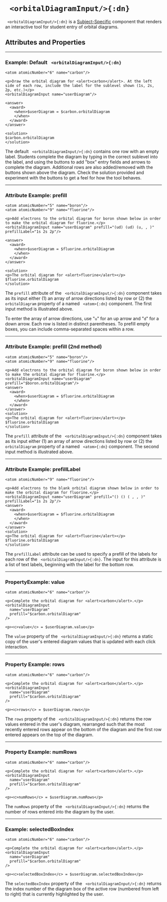 


# ` <orbitalDiagramInput/>{:dn}`

` <orbitalDiagramInput/>{:dn}` is a [Subject-Specific](../document_structure/essentialConcepts#component-types)
component that renders an interactive tool for student entry of orbital diagrams.

## Attributes and Properties 
 <AttrDisplay name='orbitalDiagramInput'/> 
 <PropDisplay name='orbitalDiagramInput'/>


---

### Example: Default ` <orbitalDiagramInput/>{:dn}`


```doenet-example
<atom atomicNumber="6" name="carbon"/>

<p>Draw the orbital diagram for <alert>carbon</alert>. At the left side of each row, include the label for the sublevel shown (1s, 2s, 2p, etc.)</p>
<orbitalDiagramInput name="userDiagram"/>

<answer>
  <award>
    <when>$userDiagram = $carbon.orbitalDiagram
    </when>
  </award>
</answer>

<solution>
$carbon.orbitalDiagram
</solution>
```



The default ` <orbitalDiagramInput/>{:dn}` contains one row with an empty label. Students 
complete the diagram by typing in the correct sublevel into the label, and using 
the buttons to add "box" entry fields and arrows to complete the diagram. Additional 
rows are also added/removed with the buttons shown above the diagram. Check the 
solution provided and experiment with the buttons to get a feel for how the tool behaves.



---

### Attribute Example: prefill


```doenet-example
<atom atomicNumber="5" name="boron"/>
<atom atomicNumber="9" name="fluorine"/>

<p>Add electrons to the orbital diagram for boron shown below in order to make the orbital diagram for fluorine.</p>
<orbitalDiagramInput name="userDiagram" prefill="(ud) (ud) (u, , )" prefillLabel="1s 2s 2p"/>

<answer>
  <award>
    <when>$userDiagram = $fluorine.orbitalDiagram
    </when>
  </award>
</answer>

<solution>
<p>The orbital diagram for <alert>fluorine</alert></p>
$fluorine.orbitalDiagram
</solution>
```



The `prefill` attribute of the ` <orbitalDiagramInput/>{:dn}` component takes as its input either (1) an array of arrow directions listed by row or (2) the `orbitalDiagram` property of a named ` <atom>{:dn}` component. The first input method is illustrated above.


To enter the array of arrow directions, use "`u`" for an up arrow and "`d`" for a down arrow. Each row is listed in distinct parentheses. To prefill empty boxes, you can include comma-separated spaces within a row.



---

### Attribute Example: prefill (2nd method)


```doenet-example
<atom atomicNumber="5" name="boron"/>
<atom atomicNumber="9" name="fluorine"/>

<p>Add electrons to the orbital diagram for boron shown below in order to make the orbital diagram for fluorine.</p>
<orbitalDiagramInput name="userDiagram" prefill="$boron.orbitalDiagram"/>
<answer>
  <award>
    <when>$userDiagram = $fluorine.orbitalDiagram
    </when>
  </award>
</answer>
<solution>
<p>The orbital diagram for <alert>fluorine</alert></p>
$fluorine.orbitalDiagram
</solution>
```



The `prefill` attribute of the ` <orbitalDiagramInput/>{:dn}` component takes as its input either (1) an array of arrow directions listed by row or (2) the `orbitalDiagram` property of a named ` <atom>{:dn}` component. The second input method is illustrated above.



---

### Attribute Example: prefillLabel


```doenet-example
<atom atomicNumber="9" name="fluorine"/>

<p>Add electrons to the blank orbital diagram shown below in order to make the orbital diagram for fluorine.</p>      
<orbitalDiagramInput name="userDiagram" prefill="() () ( , , )" prefillLabel="1s 2s 2p"/>
<answer>
  <award>
    <when>$userDiagram = $fluorine.orbitalDiagram
    </when>
  </award>
</answer>
<solution>
<p>The orbital diagram for <alert>fluorine</alert></p>
$fluorine.orbitalDiagram
</solution>
```



The `prefillLabel` attribute can be used to specify a prefill of the labels for each row of the ` <orbitalDiagramInput/>{:dn}`. The input for this attribute is a list of text labels, beginning with the label for the bottom row.



---

### PropertyExample: value


```doenet-editor-horiz
<atom atomicNumber="6" name="carbon"/>

<p>Complete the orbital diagram for <alert>carbon</alert>.</p>
<orbitalDiagramInput 
  name="userDiagram" 
  prefill="$carbon.orbitalDiagram"
/>

<p><c>value</c> = $userDiagram.value</p>
```



The `value` property of the ` <orbitalDiagramInput/>{:dn}` returns a static copy of the user's entered diagram values that is updated with each click interaction.



---

### Property Example: rows


```doenet-editor-horiz
<atom atomicNumber="6" name="carbon"/>

<p>Complete the orbital diagram for <alert>carbon</alert>.</p>
<orbitalDiagramInput 
  name="userDiagram" 
  prefill="$carbon.orbitalDiagram"
/>

<p><c>rows</c> = $userDiagram.rows</p>
```



The `rows` property of the ` <orbitalDiagramInput/>{:dn}` returns the row values entered in the user's diagram, rearranged such that the most recently entered rows appear on the bottom of the diagram and the first row entered appears on the top of the diagram.



---

### Property Example: numRows


```doenet-editor-horiz
<atom atomicNumber="6" name="carbon"/>

<p>Complete the orbital diagram for <alert>carbon</alert>.</p>
<orbitalDiagramInput 
  name="userDiagram" 
  prefill="$carbon.orbitalDiagram"
/>

<p><c>numRows</c> = $userDiagram.numRows</p>
```



The `numRows` property of the ` <orbitalDiagramInput/>{:dn}` returns the number of rows entered into the diagram by the user.



---

### Example: selectedBoxIndex


```doenet-editor-horiz
<atom atomicNumber="6" name="carbon"/>

<p>Complete the orbital diagram for <alert>carbon</alert>.</p>
<orbitalDiagramInput 
  name="userDiagram" 
  prefill="$carbon.orbitalDiagram"
/>

<p><c>selectedBoxIndex</c> = $userDiagram.selectedBoxIndex</p>
```



The `selectedBoxIndex` property of the ` <orbitalDiagramInput/>{:dn}` returns the index number of the diagram box of the active row (numbered from left to right) that is currently highlighted by the user.

